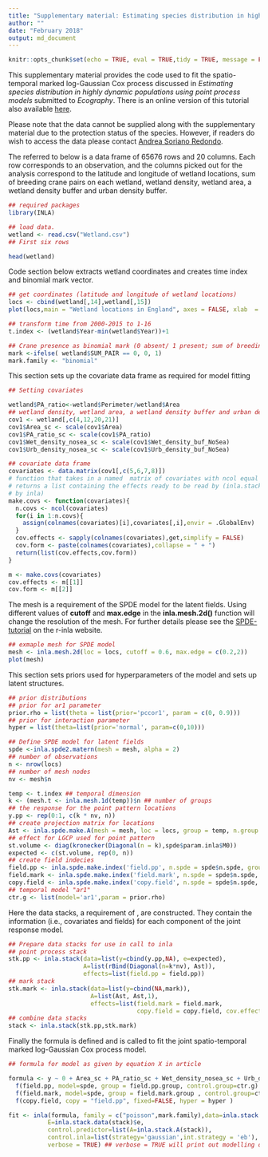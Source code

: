 ```yaml
---
title: "Supplementary material: Estimating species distribution in highly dynamic populations using point process models"
author: ""
date: "February 2018"
output: md_document
---
```



```r
knitr::opts_chunk$set(echo = TRUE, eval = TRUE,tidy = TRUE, message = FALSE,tidy.opts=list(blank=FALSE, width.cutoff=60))
```

This supplementary material provides the code used to fit the spatio-temporal marked log-Gaussian Cox process discussed in *Estimating species distribution in highly dynamic populations using point process models* submitted to *Ecography*. There is an online version of this tutorial also available [here](https://github.com/cmjt/examples/blob/master/Ecography_ESD.md).

Please note that the data cannot be supplied along with the supplementary material due to the protection status of the species. However, if readers do wish to access the data please contact [Andrea Soriano Redondo](A.Soriano-Redondo@exeter.ac.uk).

The \texttt{wetland} referred to below is a data frame of 65676 rows and 20 columns. Each row corresponds to an observation, and the columns picked out for the analysis correspond to the latitude and longitude of wetland locations, sum of breeding crane pairs on each wetland, wetland density, wetland area, a wetland density buffer and urban density buffer.


```r
## required packages
library(INLA)

## load data. 
wetland <- read.csv("Wetland.csv")
## First six rows

head(wetland)

```


Code section below extracts wetland coordinates and creates time index and binomial mark vector.

```r
## get coordinates (latitude and longitude of wetland locations)
locs <- cbind(wetland[,14],wetland[,15])
plot(locs,main = "Wetland locations in England", axes = FALSE, xlab  = "", ylab = "")

## transform time from 2000-2015 to 1-16
t.index <- (wetland$Year-min(wetland$Year))+1

## Crane presence as binomial mark (0 absent/ 1 present; sum of breeding crane pairs on each wetland)
mark <-ifelse( wetland$SUM_PAIR == 0, 0, 1)
mark.family <- "binomial"
```

This section sets up the covariate data frame as required for model fitting 

```r
## Setting covariates

wetland$PA_ratio<-wetland$Perimeter/wetland$Area
## wetland density, wetland area, a wetland density buffer and urban density buffer.
cov1 <- wetland[,c(4,12,20,21)] 
cov1$Area_sc <- scale(cov1$Area)
cov1$PA_ratio_sc <- scale(cov1$PA_ratio)
cov1$Wet_density_nosea_sc <- scale(cov1$Wet_density_buf_NoSea)
cov1$Urb_density_nosea_sc <- scale(cov1$Urb_density_buf_NoSea)

## covariate data frame
covariates <- data.matrix(cov1[,c(5,6,7,8)])
# function that takes in a named  matrix of covariates with ncol equal to the number of covariates
# returns a list containing the effects ready to be read by (inla.stack) and a covariate formula (ready to be read
# by inla)
make.covs <- function(covariates){
  n.covs <- ncol(covariates)
  for(i in 1:n.covs){
    assign(colnames(covariates)[i],covariates[,i],envir = .GlobalEnv)
  }
  cov.effects <- sapply(colnames(covariates),get,simplify = FALSE)
  cov.form <- paste(colnames(covariates),collapse = " + ")
  return(list(cov.effects,cov.form))
}

m <- make.covs(covariates)
cov.effects <- m[[1]]
cov.form <- m[[2]]
```

The mesh is a requirement of the SPDE model for the latent fields. Using different values of **cutoff** and **max.edge** in the **inla.mesh.2d()** function  will change the resolution of the mesh. For further details please see the [SPDE-tutorial](http://www.r-inla.org/examples/tutorials/spde-tutorial) on the r-inla website.

```r
## exmaple mesh for SPDE model
mesh <- inla.mesh.2d(loc = locs, cutoff = 0.6, max.edge = c(0.2,2))
plot(mesh)
```


This section sets priors used for hyperparameters of the model and sets up latent structures.

```r

## prior distributions
## prior for ar1 parameter
prior.rho = list(theta = list(prior='pccor1', param = c(0, 0.9))) 
## prior for interaction parameter
hyper = list(theta=list(prior='normal', param=c(0,10))) 

## Define SPDE model for latent fields
spde <-inla.spde2.matern(mesh = mesh, alpha = 2)
## number of observations
n <- nrow(locs)
## number of mesh nodes
nv <- mesh$n

temp <- t.index ## temporal dimension
k <- (mesh.t <- inla.mesh.1d(temp))$n ## number of groups
## the response for the point pattern locations
y.pp <- rep(0:1, c(k * nv, n))
## create projection matrix for locations
Ast <- inla.spde.make.A(mesh = mesh, loc = locs, group = temp, n.group = k)
## effect for LGCP used for point pattern
st.volume <- diag(kronecker(Diagonal(n = k),spde$param.inla$M0))
expected <- c(st.volume, rep(0, n))
## create field indecies
field.pp <- inla.spde.make.index('field.pp', n.spde = spde$n.spde, group = temp, n.group = k)
field.mark <- inla.spde.make.index('field.mark', n.spde = spde$n.spde, group = temp, n.group = k)
copy.field <- inla.spde.make.index('copy.field', n.spde = spde$n.spde, group = temp, n.group = k)
## temporal model "ar1"
ctr.g <- list(model='ar1',param = prior.rho) 

```

Here the data stacks, a requirement of \texttt{inla}, are constructed. They contain the information (i.e., covariates and fields) for each component of the joint response model.

```r
## Prepare data stacks for use in call to inla
## point process stack
stk.pp <- inla.stack(data=list(y=cbind(y.pp,NA), e=expected),
                     A=list(rBind(Diagonal(n=k*nv), Ast)),
                     effects=list(field.pp = field.pp))
## mark stack
stk.mark <- inla.stack(data=list(y=cbind(NA,mark)),
                       A=list(Ast, Ast,1),
                       effects=list(field.mark = field.mark, 
                                    copy.field = copy.field, cov.effects = cov.effects))
## combine data stacks
stack <- inla.stack(stk.pp,stk.mark)

```
Finally the formula is defined and \texttt{inla} is called to fit the joint spatio-temporal marked log-Gaussian Cox process model.

```r

## formula for model as given by equation X in article

formula <- y ~ 0 + Area_sc + PA_ratio_sc + Wet_density_nosea_sc + Urb_density_nosea_sc +
  f(field.pp, model=spde, group = field.pp.group, control.group=ctr.g) +
  f(field.mark, model=spde, group = field.mark.group , control.group=ctr.g) +
  f(copy.field, copy = "field.pp", fixed=FALSE, hyper = hyper )

fit <- inla(formula, family = c("poisson",mark.family),data=inla.stack.data(stack),
           E=inla.stack.data(stack)$e,
           control.predictor=list(A=inla.stack.A(stack)),
           control.inla=list(strategy='gaussian',int.strategy = 'eb'),
           verbose = TRUE) ## verbose = TRUE will print out modelling output to console
```